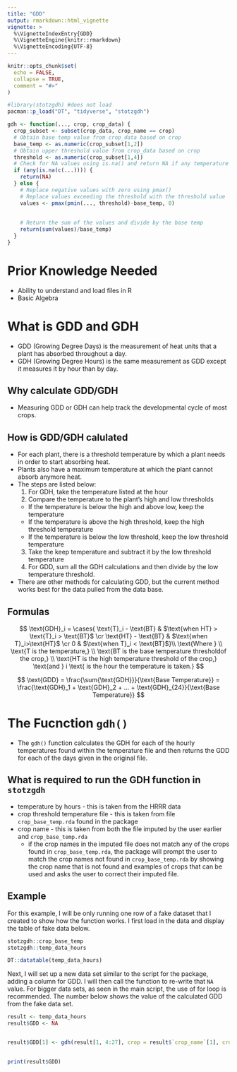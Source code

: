 ```yaml
---
title: "GDD"
output: rmarkdown::html_vignette
vignette: >
  %\VignetteIndexEntry{GDD}
  %\VignetteEngine{knitr::rmarkdown}
  %\VignetteEncoding{UTF-8}
---
```


```r
knitr::opts_chunk$set(
  echo = FALSE, 
  collapse = TRUE,
  comment = "#>"
)
```

```r
#library(stotzgdh) #does not load
pacman::p_load("DT", "tidyverse", "stotzgdh")
```


```r
gdh <- function(..., crop, crop_data) {
  crop_subset <- subset(crop_data, crop_name == crop)
  # Obtain base temp value from crop_data based on crop
  base_temp <- as.numeric(crop_subset[1,2])
  # Obtain upper threshold value from crop_data based on crop
  threshold <- as.numeric(crop_subset[1,4])
  # Check for NA values using is.na() and return NA if any temperature values are missing
  if (any(is.na(c(...)))) {
    return(NA)
  } else {
    # Replace negative values with zero using pmax()
    # Replace values exceeding the threshold with the threshold value
    values <- pmax(pmin(..., threshold)-base_temp, 0)
    
 
    # Return the sum of the values and divide by the base temp
    return(sum(values)/base_temp)
  }
}
```

# Prior Knowledge Needed

* Ability to understand and load files in R
* Basic Algebra

# What is GDD and GDH

* GDD (Growing Degree Days) is the measurement of heat units that a plant has absorbed throughout a day. 
* GDH (Growing Degree Hours) is the same measurement as GDD except it measures it by hour than by day.

## Why calculate GDD/GDH

* Measuring GDD or GDH can help track the developmental cycle of most crops. 

## How is GDD/GDH calulated

* For each plant, there is a threshold temperature by which a plant needs in order to start absorbing heat.
* Plants also have a maximum temperature at which the plant cannot absorb anymore heat.
* The steps are listed below:
  1. For GDH, take the temperature listed at the hour
  2. Compare the temperature to the plant's high and low thresholds
    - If the temperature is below the high and above low, keep the temperature
    - If the temperature is above the high threshold, keep the high threshold temperature
    - If the temperature is below the low threshold, keep the low threshold temperature
  3. Take the keep temperature and subtract it by the low threshold temperature
  4. For GDD, sum all the GDH calculations and then divide by the low temperature threshold.
* There are other methods for calculating GDD, but the current method works best for the data pulled from the data base.

## Formulas 

$$
\text{GDH}_i = \cases{ \text{T}_i - \text{BT}   & $\text{when HT} > \text{T}_i > \text{BT}$ \cr
                      \text{HT} - \text{BT}     & $\text{when T}_i>\text{HT}$ \cr
                      0                         & $\text{when T}_i < \text{BT}$}\\
\text{Where } \\
\text{T is the temperature,} \\ 
\text{BT is the base temperature thresholdof the crop,} \\
\text{HT is the high temperature threshold of the crop,}
\text{and } i \text{ is the hour the temperature is taken.}  
$$


$$
\text{GDD} = \frac{\sum{\text{GDH}}}{\text{Base Temperature}} = \frac{\text{GDH}_1 + \text{GDH}_2 + ... + \text{GDH}_{24}}{\text{Base Temperature}}
$$

# The Fucnction `gdh()`

* The `gdh()` function calculates the GDH for each of the hourly temperatures found within the temperature file and then returns the GDD for each of the days given in the original file.

## What is required to run the GDH function in `stotzgdh` 

* temperature by hours - this is taken from the HRRR data
* crop threshold temperature file - this is taken from file `crop_base_temp.rda` found in the package
* crop name - this is taken from both the file imputed by the user earlier and `crop_base_temp.rda`
  - if the crop names in the imputed file does not match any of the crops found in `crop_base_temp.rda`, the package  will prompt the user to match the crop names not found in `crop_base_temp.rda` by showing the crop name that is not found and examples of crops that can be used and asks the user to correct their imputed file. 

## Example

For this example, I will be only running one row of a fake dataset that I created to show how the function works. I first load in the data and display the table of fake data below. 

```r
stotzgdh::crop_base_temp
stotzgdh::temp_data_hours

DT::datatable(temp_data_hours)
```

Next, I will set up a new data set similar to the script for the package, adding a column for GDD. I will then call the function to re-write that `NA` value. For bigger data sets, as seen in the main script, the use of for loop is recommended. The number below shows the value of the calculated GDD from the fake data set. 

```r
result <- temp_data_hours
result$GDD <- NA


result$GDD[1] <- gdh(result[1, 4:27], crop = result$`crop_name`[1], crop_data = crop_base_temp)
  

print(result$GDD)
```


